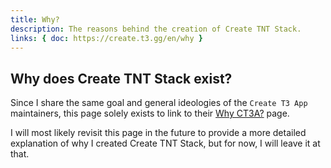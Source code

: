 ```yaml
---
title: Why?
description: The reasons behind the creation of Create TNT Stack.
links: { doc: https://create.t3.gg/en/why }
---
```


## Why does Create TNT Stack exist?

Since I share the same goal and general ideologies of the `Create T3 App`
maintainers, this page solely exists to link to their
[Why CT3A?](https://create.t3.gg/en/why) page.

I will most likely revisit this page in the future to provide a more detailed
explanation of why I created Create TNT Stack, but for now, I will leave it at
that.
